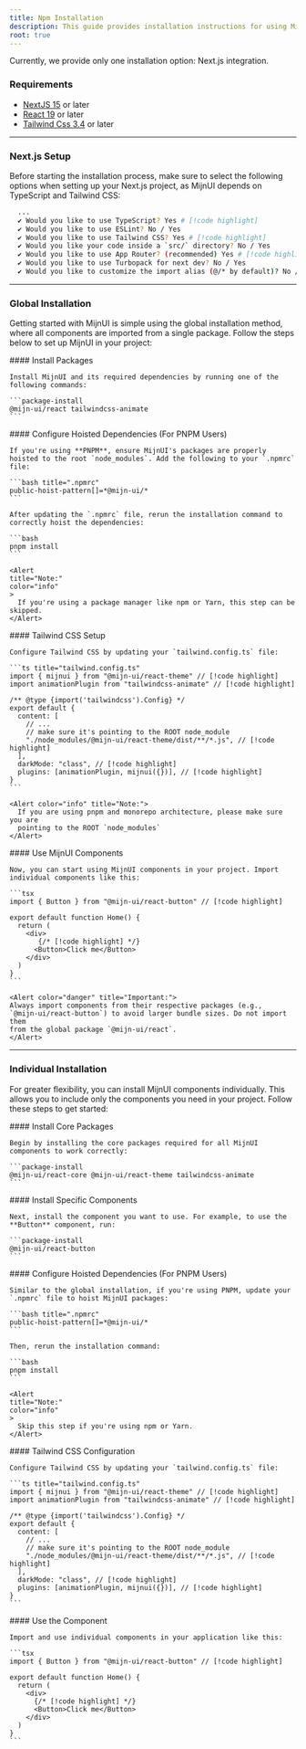 ```yaml
---
title: Npm Installation
description: This guide provides installation instructions for using Mijn-UI components via npm packages.
root: true
---
```


<Alert color="warning" title="Beta Notice">
  Currently, we provide only one installation option: Next.js integration.
</Alert>

### Requirements

- [NextJS 15](https://nextjs.org) or later
- [React 19](https://react.dev) or later
- [Tailwind Css 3.4](https://tailwindcss.com/) or later

---

### Next.js Setup

Before starting the installation process, make sure to select the following options when setting up your Next.js project, as MijnUI depends on TypeScript and Tailwind CSS:

```bash
  ...
  ✔ Would you like to use TypeScript? Yes # [!code highlight]
  ✔ Would you like to use ESLint? No / Yes
  ✔ Would you like to use Tailwind CSS? Yes # [!code highlight]
  ✔ Would you like your code inside a `src/` directory? No / Yes
  ✔ Would you like to use App Router? (recommended) Yes # [!code highlight]
  ✔ Would you like to use Turbopack for next dev? No / Yes
  ✔ Would you like to customize the import alias (@/* by default)? No / Yes
```

---

### Global Installation

Getting started with MijnUI is simple using the global installation method, where all components are imported from a single package. Follow the steps below to set up MijnUI in your project:

<Steps>
  <Step>
    #### Install Packages

    Install MijnUI and its required dependencies by running one of the following commands:

    ```package-install
    @mijn-ui/react tailwindcss-animate
    ```
  </Step>
  
  <Step>
    #### Configure Hoisted Dependencies (For PNPM Users)
    
    If you're using **PNPM**, ensure MijnUI's packages are properly hoisted to the root `node_modules`. Add the following to your `.npmrc` file:

    ```bash title=".npmrc"
    public-hoist-pattern[]=*@mijn-ui/*
    ```

    After updating the `.npmrc` file, rerun the installation command to correctly hoist the dependencies:

    ```bash
    pnpm install
    ```

    <Alert 
    title="Note:"
    color="info"
    >
      If you're using a package manager like npm or Yarn, this step can be skipped.
    </Alert>
  </Step>

  <Step>
    #### Tailwind CSS Setup

    Configure Tailwind CSS by updating your `tailwind.config.ts` file:

    ```ts title="tailwind.config.ts"
    import { mijnui } from "@mijn-ui/react-theme" // [!code highlight]
    import animationPlugin from "tailwindcss-animate" // [!code highlight]

    /** @type {import('tailwindcss').Config} */
    export default {
      content: [
        // ...
        // make sure it's pointing to the ROOT node_module
        "./node_modules/@mijn-ui/react-theme/dist/**/*.js", // [!code highlight]
      ],
      darkMode: "class", // [!code highlight]
      plugins: [animationPlugin, mijnui({})], // [!code highlight]
    }
    ```

    <Alert color="info" title="Note:">
      If you are using pnpm and monorepo architecture, please make sure you are
      pointing to the ROOT `node_modules`
    </Alert>
  </Step>

  <Step>
    #### Use MijnUI Components

    Now, you can start using MijnUI components in your project. Import individual components like this:

    ```tsx
    import { Button } from "@mijn-ui/react-button" // [!code highlight]

    export default function Home() {
      return (
        <div>
           {/* [!code highlight] */}
          <Button>Click me</Button>
        </div>
      )
    }
    ```

    <Alert color="danger" title="Important:">
    Always import components from their respective packages (e.g.,
    `@mijn-ui/react-button`) to avoid larger bundle sizes. Do not import them
    from the global package `@mijn-ui/react`.
    </Alert>
  </Step>
</Steps>

---

### Individual Installation

For greater flexibility, you can install MijnUI components individually. This allows you to include only the components you need in your project. Follow these steps to get started:

<Steps>
  <Step>
    #### Install Core Packages
    
    Begin by installing the core packages required for all MijnUI components to work correctly:

    ```package-install
    @mijn-ui/react-core @mijn-ui/react-theme tailwindcss-animate
    ```
  </Step>

  <Step>
    #### Install Specific Components

    Next, install the component you want to use. For example, to use the **Button** component, run:

    ```package-install
    @mijn-ui/react-button
    ```
  </Step>

  <Step>
    #### Configure Hoisted Dependencies (For PNPM Users)

    Similar to the global installation, if you're using PNPM, update your `.npmrc` file to hoist MijnUI packages:

    ```bash title=".npmrc"
    public-hoist-pattern[]=*@mijn-ui/*
    ```

    Then, rerun the installation command:

    ```bash
    pnpm install
    ```

    <Alert 
    title="Note:"
    color="info"
    >
      Skip this step if you're using npm or Yarn.
    </Alert>
  </Step>

  <Step>
    #### Tailwind CSS Configuration

    Configure Tailwind CSS by updating your `tailwind.config.ts` file:

    ```ts title="tailwind.config.ts"
    import { mijnui } from "@mijn-ui/react-theme" // [!code highlight]
    import animationPlugin from "tailwindcss-animate" // [!code highlight]

    /** @type {import('tailwindcss').Config} */
    export default {
      content: [
        // ...
        // make sure it's pointing to the ROOT node_module
        "./node_modules/@mijn-ui/react-theme/dist/**/*.js", // [!code highlight]
      ],
      darkMode: "class", // [!code highlight]
      plugins: [animationPlugin, mijnui({})], // [!code highlight]
    }
    ```
  </Step>

  <Step>
    #### Use the Component

    Import and use individual components in your application like this:

    ```tsx
    import { Button } from "@mijn-ui/react-button" // [!code highlight]

    export default function Home() {
      return (
        <div>
          {/* [!code highlight] */}
          <Button>Click me</Button> 
        </div>
      )
    }
    ```
  </Step>
</Steps>
